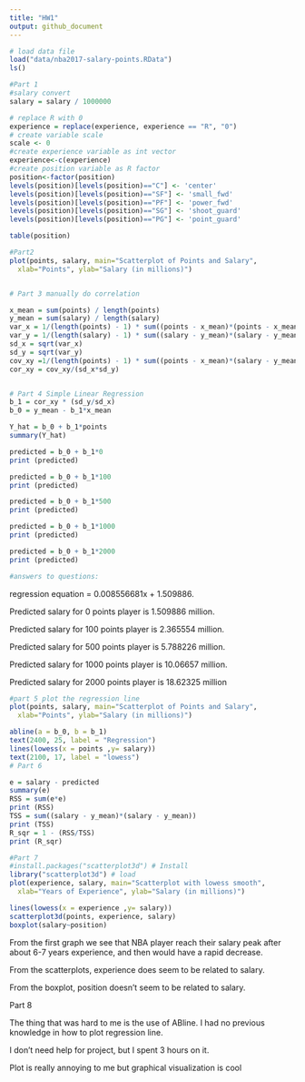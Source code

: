 ```yaml
---
title: "HW1"
output: github_document
---
```


```r
# load data file
load("data/nba2017-salary-points.RData")
ls()

#Part 1
#salary convert
salary = salary / 1000000

# replace R with 0
experience = replace(experience, experience == "R", "0")
# create variable scale
scale <- 0
#create experience variable as int vector
experience<-c(experience)
#create position variable as R factor
position<-factor(position)
levels(position)[levels(position)=="C"] <- 'center'
levels(position)[levels(position)=="SF"] <- 'small_fwd'
levels(position)[levels(position)=="PF"] <- 'power_fwd'
levels(position)[levels(position)=="SG"] <- 'shoot_guard'
levels(position)[levels(position)=="PG"] <- 'point_guard'

table(position)

#Part2
plot(points, salary, main="Scatterplot of Points and Salary",
  xlab="Points", ylab="Salary (in millions)")


# Part 3 manually do correlation

x_mean = sum(points) / length(points)
y_mean = sum(salary) / length(salary)
var_x = 1/(length(points) - 1) * sum((points - x_mean)*(points - x_mean))
var_y = 1/(length(salary) - 1) * sum((salary - y_mean)*(salary - y_mean))
sd_x = sqrt(var_x)
sd_y = sqrt(var_y)
cov_xy =1/(length(points) - 1) * sum((points - x_mean)*(salary - y_mean))
cor_xy = cov_xy/(sd_x*sd_y)


# Part 4 Simple Linear Regression
b_1 = cor_xy * (sd_y/sd_x)
b_0 = y_mean - b_1*x_mean

Y_hat = b_0 + b_1*points
summary(Y_hat)

predicted = b_0 + b_1*0
print (predicted)

predicted = b_0 + b_1*100
print (predicted)

predicted = b_0 + b_1*500
print (predicted)

predicted = b_0 + b_1*1000
print (predicted)

predicted = b_0 + b_1*2000
print (predicted)

#answers to questions:
```
regression equation = 0.008556681x + 1.509886.

Predicted salary for 0 points player is 1.509886 million.

Predicted salary for 100 points player is 2.365554 million.

Predicted salary for 500 points player is 5.788226 million.

Predicted salary for 1000 points player is 10.06657 million.

Predicted salary for 2000 points player is 18.62325 million



```r
#part 5 plot the regression line
plot(points, salary, main="Scatterplot of Points and Salary",
  xlab="Points", ylab="Salary (in millions)")

abline(a = b_0, b = b_1)
text(2400, 25, label = "Regression")
lines(lowess(x = points ,y= salary))
text(2100, 17, label = "lowess")
# Part 6

e = salary - predicted
summary(e)
RSS = sum(e*e)
print (RSS)
TSS = sum((salary - y_mean)*(salary - y_mean))
print (TSS)
R_sqr = 1 - (RSS/TSS)
print (R_sqr)

```

```r
#Part 7
#install.packages("scatterplot3d") # Install
library("scatterplot3d") # load
plot(experience, salary, main="Scatterplot with lowess smooth",
  xlab="Years of Experience", ylab="Salary (in millions)")

lines(lowess(x = experience ,y= salary))
scatterplot3d(points, experience, salary)
boxplot(salary~position)

```

From the first graph we see that NBA player reach their salary peak after about 6-7 years experience, and then would have a rapid decrease.

From the scatterplots, experience does seem to be related to salary.

From the boxplot, position doesn't seem to be related to salary.



Part 8

The thing that was hard to me is the use of ABline. I had no previous knowledge in how to plot regression line. 

I don't need help for project, but I spent 3 hours on it.

Plot is really annoying to me but graphical visualization is cool

